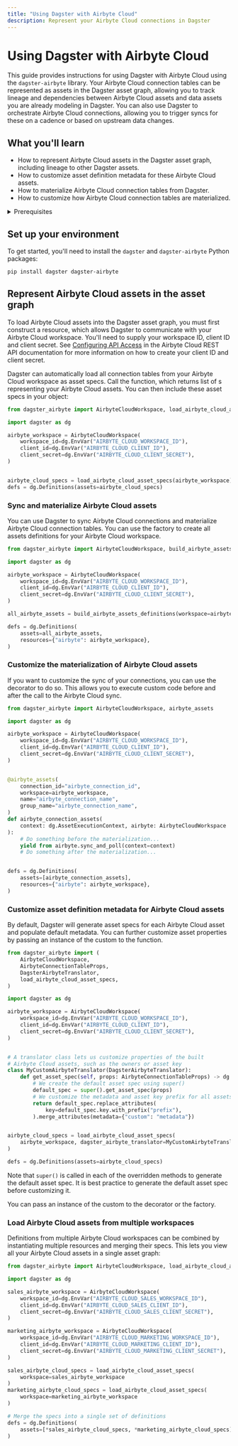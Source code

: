 ```yaml
---
title: "Using Dagster with Airbyte Cloud"
description: Represent your Airbyte Cloud connections in Dagster
---
```


# Using Dagster with Airbyte Cloud

This guide provides instructions for using Dagster with Airbyte Cloud using the `dagster-airbyte` library. Your Airbyte Cloud connection tables can be represented as assets in the Dagster asset graph, allowing you to track lineage and dependencies between Airbyte Cloud assets and data assets you are already modeling in Dagster. You can also use Dagster to orchestrate Airbyte Cloud connections, allowing you to trigger syncs for these on a cadence or based on upstream data changes.

## What you'll learn

- How to represent Airbyte Cloud assets in the Dagster asset graph, including lineage to other Dagster assets.
- How to customize asset definition metadata for these Airbyte Cloud assets.
- How to materialize Airbyte Cloud connection tables from Dagster.
- How to customize how Airbyte Cloud connection tables are materialized.

<details>
  <summary>Prerequisites</summary>

- The `dagster` and `dagster-airbyte` libraries installed in your environment
- Familiarity with asset definitions and the Dagster asset graph
- Familiarity with Dagster resources
- Familiarity with Airbyte Cloud concepts, like connections and connection tables
- An Airbyte Cloud workspace
- An Airbyte Cloud client ID and client secret. For more information, see [Configuring API Access](https://docs.airbyte.com/using-airbyte/configuring-api-access) in the Airbyte Cloud REST API documentation.

</details>

## Set up your environment

To get started, you'll need to install the `dagster` and `dagster-airbyte` Python packages:

```bash
pip install dagster dagster-airbyte
```

## Represent Airbyte Cloud assets in the asset graph

To load Airbyte Cloud assets into the Dagster asset graph, you must first construct a <PyObject module="dagster_airbyte" object="AirbyteCloudWorkspace" /> resource, which allows Dagster to communicate with your Airbyte Cloud workspace. You'll need to supply your workspace ID, client ID and client secret. See [Configuring API Access](https://docs.airbyte.com/using-airbyte/configuring-api-access) in the Airbyte Cloud REST API documentation for more information on how to create your client ID and client secret.

Dagster can automatically load all connection tables from your Airbyte Cloud workspace as asset specs. Call the <PyObject module="dagster_airbyte" method="load_airbyte_cloud_asset_specs" /> function, which returns list of <PyObject object="AssetSpec" />s representing your Airbyte Cloud assets. You can then include these asset specs in your <PyObject object="Definitions" /> object:

```python file=/integrations/airbyte-cloud/representing_airbyte_cloud_assets.py
from dagster_airbyte import AirbyteCloudWorkspace, load_airbyte_cloud_asset_specs

import dagster as dg

airbyte_workspace = AirbyteCloudWorkspace(
    workspace_id=dg.EnvVar("AIRBYTE_CLOUD_WORKSPACE_ID"),
    client_id=dg.EnvVar("AIRBYTE_CLOUD_CLIENT_ID"),
    client_secret=dg.EnvVar("AIRBYTE_CLOUD_CLIENT_SECRET"),
)


airbyte_cloud_specs = load_airbyte_cloud_asset_specs(airbyte_workspace)
defs = dg.Definitions(assets=airbyte_cloud_specs)
```

### Sync and materialize Airbyte Cloud assets

You can use Dagster to sync Airbyte Cloud connections and materialize Airbyte Cloud connection tables. You can use the <PyObject module="dagster_airbyte" method="build_airbyte_assets_definitions" /> factory to create all assets definitions for your Airbyte Cloud workspace.

```python file=/integrations/airbyte-cloud/sync_and_materialize_airbyte_cloud_assets.py
from dagster_airbyte import AirbyteCloudWorkspace, build_airbyte_assets_definitions

import dagster as dg

airbyte_workspace = AirbyteCloudWorkspace(
    workspace_id=dg.EnvVar("AIRBYTE_CLOUD_WORKSPACE_ID"),
    client_id=dg.EnvVar("AIRBYTE_CLOUD_CLIENT_ID"),
    client_secret=dg.EnvVar("AIRBYTE_CLOUD_CLIENT_SECRET"),
)

all_airbyte_assets = build_airbyte_assets_definitions(workspace=airbyte_workspace)

defs = dg.Definitions(
    assets=all_airbyte_assets,
    resources={"airbyte": airbyte_workspace},
)
```

### Customize the materialization of Airbyte Cloud assets

If you want to customize the sync of your connections, you can use the <PyObject module="dagster_airbyte" method="airbyte_assets" /> decorator to do so. This allows you to execute custom code before and after the call to the Airbyte Cloud sync.

```python file=/integrations/airbyte-cloud/customize_airbyte_cloud_asset_defs.py
from dagster_airbyte import AirbyteCloudWorkspace, airbyte_assets

import dagster as dg

airbyte_workspace = AirbyteCloudWorkspace(
    workspace_id=dg.EnvVar("AIRBYTE_CLOUD_WORKSPACE_ID"),
    client_id=dg.EnvVar("AIRBYTE_CLOUD_CLIENT_ID"),
    client_secret=dg.EnvVar("AIRBYTE_CLOUD_CLIENT_SECRET"),
)


@airbyte_assets(
    connection_id="airbyte_connection_id",
    workspace=airbyte_workspace,
    name="airbyte_connection_name",
    group_name="airbyte_connection_name",
)
def airbyte_connection_assets(
    context: dg.AssetExecutionContext, airbyte: AirbyteCloudWorkspace
):
    # Do something before the materialization...
    yield from airbyte.sync_and_poll(context=context)
    # Do something after the materialization...


defs = dg.Definitions(
    assets=[airbyte_connection_assets],
    resources={"airbyte": airbyte_workspace},
)
```

### Customize asset definition metadata for Airbyte Cloud assets

By default, Dagster will generate asset specs for each Airbyte Cloud asset and populate default metadata. You can further customize asset properties by passing an instance of the custom <PyObject module="dagster_airbyte" object="DagsterAirbyteTranslator" /> to the <PyObject module="dagster_airbyte" method="load_airbyte_cloud_asset_specs" /> function.

```python file=/integrations/airbyte-cloud/customize_airbyte_cloud_translator_asset_spec.py
from dagster_airbyte import (
    AirbyteCloudWorkspace,
    AirbyteConnectionTableProps,
    DagsterAirbyteTranslator,
    load_airbyte_cloud_asset_specs,
)

import dagster as dg

airbyte_workspace = AirbyteCloudWorkspace(
    workspace_id=dg.EnvVar("AIRBYTE_CLOUD_WORKSPACE_ID"),
    client_id=dg.EnvVar("AIRBYTE_CLOUD_CLIENT_ID"),
    client_secret=dg.EnvVar("AIRBYTE_CLOUD_CLIENT_SECRET"),
)


# A translator class lets us customize properties of the built
# Airbyte Cloud assets, such as the owners or asset key
class MyCustomAirbyteTranslator(DagsterAirbyteTranslator):
    def get_asset_spec(self, props: AirbyteConnectionTableProps) -> dg.AssetSpec:
        # We create the default asset spec using super()
        default_spec = super().get_asset_spec(props)
        # We customize the metadata and asset key prefix for all assets
        return default_spec.replace_attributes(
            key=default_spec.key.with_prefix("prefix"),
        ).merge_attributes(metadata={"custom": "metadata"})


airbyte_cloud_specs = load_airbyte_cloud_asset_specs(
    airbyte_workspace, dagster_airbyte_translator=MyCustomAirbyteTranslator()
)

defs = dg.Definitions(assets=airbyte_cloud_specs)
```

Note that `super()` is called in each of the overridden methods to generate the default asset spec. It is best practice to generate the default asset spec before customizing it.

You can pass an instance of the custom <PyObject module="dagster_airbyte" object="DagsterAirbyteTranslator" /> to the <PyObject module="dagster_airbyte" method="airbyte_assets" /> decorator or the <PyObject module="dagster_airbyte" method="build_airbyte_assets_definitions" /> factory.

### Load Airbyte Cloud assets from multiple workspaces

Definitions from multiple Airbyte Cloud workspaces can be combined by instantiating multiple <PyObject module="dagster_airbyte" object="AirbyteCloudWorkspace" /> resources and merging their specs. This lets you view all your Airbyte Cloud assets in a single asset graph:

```python file=/integrations/airbyte-cloud/multiple_airbyte_cloud_workspaces.py
from dagster_airbyte import AirbyteCloudWorkspace, load_airbyte_cloud_asset_specs

import dagster as dg

sales_airbyte_workspace = AirbyteCloudWorkspace(
    workspace_id=dg.EnvVar("AIRBYTE_CLOUD_SALES_WORKSPACE_ID"),
    client_id=dg.EnvVar("AIRBYTE_CLOUD_SALES_CLIENT_ID"),
    client_secret=dg.EnvVar("AIRBYTE_CLOUD_SALES_CLIENT_SECRET"),
)

marketing_airbyte_workspace = AirbyteCloudWorkspace(
    workspace_id=dg.EnvVar("AIRBYTE_CLOUD_MARKETING_WORKSPACE_ID"),
    client_id=dg.EnvVar("AIRBYTE_CLOUD_MARKETING_CLIENT_ID"),
    client_secret=dg.EnvVar("AIRBYTE_CLOUD_MARKETING_CLIENT_SECRET"),
)

sales_airbyte_cloud_specs = load_airbyte_cloud_asset_specs(
    workspace=sales_airbyte_workspace
)
marketing_airbyte_cloud_specs = load_airbyte_cloud_asset_specs(
    workspace=marketing_airbyte_workspace
)

# Merge the specs into a single set of definitions
defs = dg.Definitions(
    assets=[*sales_airbyte_cloud_specs, *marketing_airbyte_cloud_specs],
)
```
